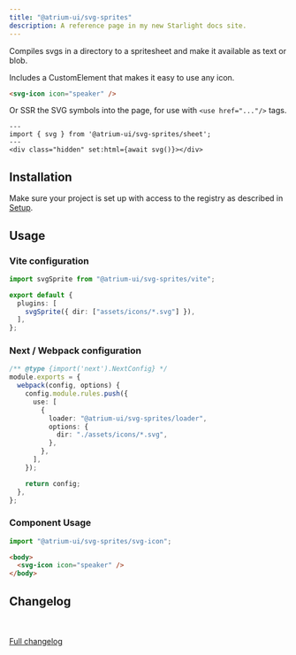 ```yaml
---
title: "@atrium-ui/svg-sprites"
description: A reference page in my new Starlight docs site.
---
```



Compiles svgs in a directory to a spritesheet and make it available as text or blob.

Includes a CustomElement that makes it easy to use any icon.

```html
<svg-icon icon="speaker" />
```

Or SSR the SVG symbols into the page, for use with `<use href="..."/>` tags.

```astro
---
import { svg } from '@atrium-ui/svg-sprites/sheet';
---
<div class="hidden" set:html={await svg()}></div>
```

## Installation

Make sure your project is set up with access to the registry as described in [Setup](/atrium/setup).

<Command
  pnpm="pnpm add @atrium-ui/svg-sprites"
  npm="npm i @atrium-ui/svg-sprites"
  bun="bun add @atrium-ui/svg-sprites"
/>

## Usage

### Vite configuration

```ts
import svgSprite from "@atrium-ui/svg-sprites/vite";

export default {
  plugins: [
    svgSprite({ dir: ["assets/icons/*.svg"] }),
  ],
};
```

### Next / Webpack configuration

```ts
/** @type {import('next').NextConfig} */
module.exports = {
  webpack(config, options) {
    config.module.rules.push({
      use: [
        {
          loader: "@atrium-ui/svg-sprites/loader",
          options: {
            dir: "./assets/icons/*.svg",
          },
        },
      ],
    });

    return config;
  },
};
```

### Component Usage

```ts
import "@atrium-ui/svg-sprites/svg-icon";
```

```html
<body>
  <svg-icon icon="speaker" />
</body>
```

## Changelog

<br/>
<Changelog />
<br/>
<a target="_blank" href={`https://gitlab.s-v.de/svp/atrium/-/blob/main/packages/svg-sprites/CHANGELOG.md`}>Full changelog</a>
